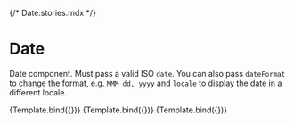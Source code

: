 {/* Date.stories.mdx */}


<Meta title="BASE COMPONENTS/Date" component={Date} />


# Date

Date component. Must pass a valid ISO `date`. You can also pass `dateFormat` to change the format, e.g. `MMM dd, yyyy` and `locale` to display the date in a different locale.

<Canvas>
  <Story
    name="Short"
    args={{
      date: '2021-12-31T00:01:00-0500',
      dateFormat: 'short',
      tokens: {
        variant: 'p',
      },
    }}
  >
    {Template.bind({})}
  </Story>
</Canvas>

<Canvas>
  <Story
    name="Long"
    args={{
      date: '2021-12-31T00:01:00-0500',
      dateFormat: 'long',
    }}
  >
    {Template.bind({})}
  </Story>
</Canvas>

<Canvas>
  <Story
    name="Time with h4 style"
    args={{
      date: '2021-12-31T00:01:00-0500',
      dateFormat: 'long',
      variant: 'h4',
    }}
  >
    {Template.bind({})}
  </Story>
</Canvas>
